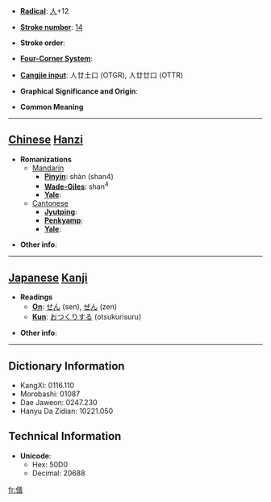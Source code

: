 * '''[[Wiktionary:Chinese radical index| Radical]]''': [[Wiktionary:Chinese radical index 人|人]]+12

* '''[[Wiktionary:Chinese total strokes index|Stroke number]]''': [[Wiktionary:Chinese total strokes index 14|14]]

* '''Stroke order''': 

* '''[[Wiktionary:Chinese four corner index|Four-Corner System]]''': 

* '''[[Wiktionary:Chinese Cangjie index|Cangjie input]]''': 人廿土口 (OTGR), 人廿廿口 (OTTR)

* '''Graphical Significance and Origin''': 

* '''Common Meaning'''

----

== [[Chinese]] [[Hanzi]] ==

* '''Romanizations'''
** [[Mandarin]]
*** '''[[Pinyin]]''': shàn (shan4)
*** '''[[Wade-Giles]]''': shan<sup>4</sup>
*** '''[[Yale]]''': 
**[[Cantonese]]
***'''[[Jyutping]]''':
***'''[[Penkyamp]]''': 
***'''[[Yale]]''': 

* '''Other info''': 

----

== [[Japanese]] [[Kanji]] ==

* '''Readings'''
** '''[[On]]''': [[せん]] (sen), [[ぜん]] (zen)
** '''[[Kun]]''': [[おつくりする]] (otsukurisuru)

* '''Other info''':  

----

== Dictionary Information ==

* KangXi: 0116.110
* Morobashi: 01087
* Dae Jaweon: 0247.230
* Hanyu Da Zidian: 10221.050

== Technical Information ==

* '''Unicode''':
** Hex: 50D0
** Decimal: 20688

[[fr:僐]]